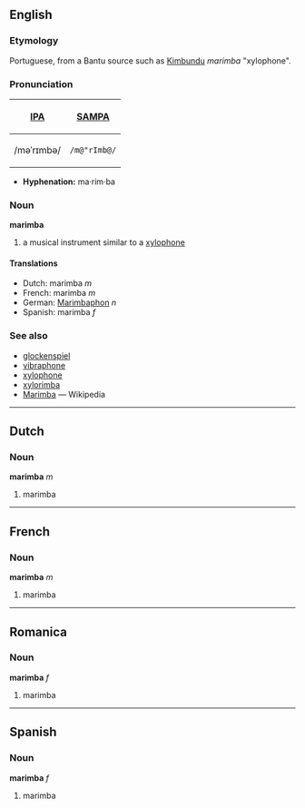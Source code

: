 ==English==
===Etymology===
Portuguese, from a Bantu source such as [[Kimbundu]] ''marimba'' "xylophone".

===Pronunciation===
{| border=1 cellpadding=5
! [[w:International Phonetic Alphabet|IPA]] !! [[w:SAMPA|SAMPA]]
|-
| /məˈrɪmbə/ || <tt>/m@"rImb@/</tt>
|}

*'''Hyphenation:''' ma·rim·ba

===Noun===
'''marimba'''

# a musical instrument similar to a [[xylophone]]

====Translations====
*Dutch: marimba ''m''
*French: marimba ''m''
*German: [[Marimbaphon]] ''n''
*Spanish: marimba ''f''

===See also===
*[[glockenspiel]]
*[[vibraphone]]
*[[xylophone]]
*[[xylorimba]]
*[[w:Marimba|Marimba]] — Wikipedia

----

==Dutch==
===Noun===
'''marimba''' ''m''

# marimba

----

==French==
===Noun===
'''marimba''' ''m''

# marimba

----

==Romanica==
===Noun===
'''marimba''' ''f''

# marimba

----

==Spanish==
===Noun===
'''marimba''' ''f''

# marimba